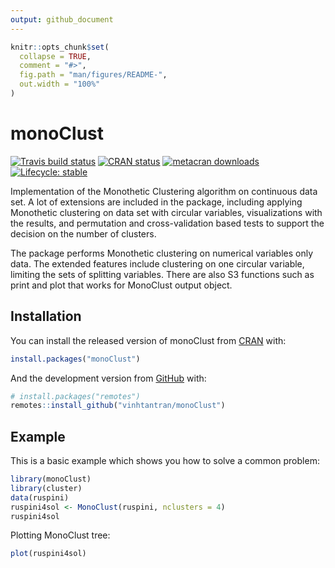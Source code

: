```yaml
---
output: github_document
---
```


<!-- README.md is generated from README.Rmd. Please edit that file -->

```r
knitr::opts_chunk$set(
  collapse = TRUE,
  comment = "#>",
  fig.path = "man/figures/README-",
  out.width = "100%"
)
```

# monoClust

<!-- badges: start -->
[![Travis build status](https://travis-ci.org/vinhtantran/monoClust.svg?branch=master)](https://travis-ci.org/vinhtantran/monoClust)
[![CRAN status](https://www.r-pkg.org/badges/version/monoClust)](https://CRAN.R-project.org/package=monoClust)
[![metacran downloads](https://cranlogs.r-pkg.org/badges/monoClust)](https://cran.r-project.org/package=monoClust)
[![Lifecycle: stable](https://img.shields.io/badge/lifecycle-stable-brightgreen.svg)](https://www.tidyverse.org/lifecycle/#stable)
<!-- badges: end -->

Implementation of the Monothetic Clustering algorithm on continuous data set. A lot of extensions are included in the package, including applying Monothetic clustering on data set with circular variables, visualizations with the results, and permutation and cross-validation based tests to support the decision on the number of clusters.

The package performs Monothetic clustering on numerical variables only data. The extended features include clustering on one circular variable, limiting the sets of splitting variables. There are also S3 functions such as print and plot that works for MonoClust output object.

## Installation

You can install the released version of monoClust from [CRAN](https://CRAN.R-project.org) with:

``` r
install.packages("monoClust")
```

And the development version from [GitHub](https://github.com/) with:

``` r
# install.packages("remotes")
remotes::install_github("vinhtantran/monoClust")
```
## Example

This is a basic example which shows you how to solve a common problem:

```r
library(monoClust)
library(cluster)
data(ruspini)
ruspini4sol <- MonoClust(ruspini, nclusters = 4)
ruspini4sol
```

Plotting MonoClust tree:

```r
plot(ruspini4sol)
```
